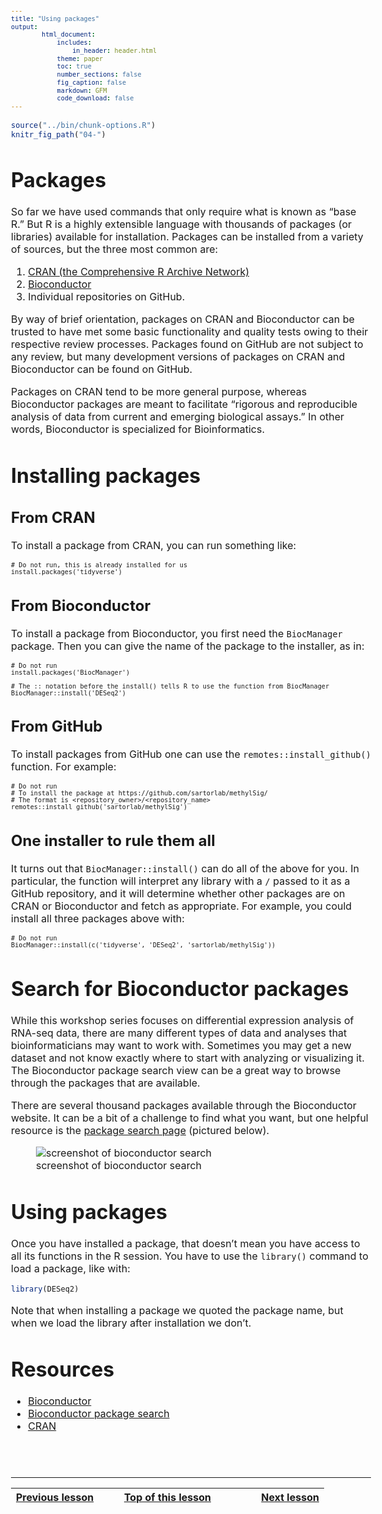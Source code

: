 ```yaml
---
title: "Using packages"
output:
        html_document:
            includes:
                in_header: header.html
            theme: paper
            toc: true
            number_sections: false
            fig_caption: false
            markdown: GFM
            code_download: false
---
```


<style type="text/css">

body, td {
   font-size: 16px;
}
code.r{
  font-size: 12px;
}
pre {
  font-size: 12px
}

</style>

```r
source("../bin/chunk-options.R")
knitr_fig_path("04-")
```

<!-- example of rendered lesson https://datacarpentry.org/genomics-r-intro/02-r-basics/index.html -->

# Packages

So far we have used commands that only require what is known as "base R." But R is a highly extensible language with thousands of packages (or libraries) available for installation. Packages can be installed from a variety of sources, but the three most common are:

1. [CRAN (the Comprehensive R Archive Network)](https://cran.r-project.org/)
2. [Bioconductor](https://bioconductor.org/)
3. Individual repositories on GitHub.

By way of brief orientation, packages on CRAN and Bioconductor can be trusted to have met some basic functionality and quality tests owing to their respective review processes. Packages found on GitHub are not subject to any review, but many development versions of packages on CRAN and Bioconductor can be found on GitHub.

Packages on CRAN tend to be more general purpose, whereas Bioconductor packages are meant to facilitate "rigorous and reproducible analysis of data from current and emerging biological assays." In other words, Bioconductor is specialized for Bioinformatics.

# Installing packages

## From CRAN

To install a package from CRAN, you can run something like:

~~~
# Do not run, this is already installed for us
install.packages('tidyverse')
~~~

## From Bioconductor

To install a package from Bioconductor, you first need the `BiocManager` package. Then you can give the name of the package to the installer, as in:

~~~
# Do not run
install.packages('BiocManager')

# The :: notation before the install() tells R to use the function from BiocManager
BiocManager::install('DESeq2')
~~~

## From GitHub

To install packages from GitHub one can use the `remotes::install_github()` function. For example:

~~~
# Do not run
# To install the package at https://github.com/sartorlab/methylSig/
# The format is <repository_owner>/<repository_name>
remotes::install_github('sartorlab/methylSig')
~~~

## One installer to rule them all

It turns out that `BiocManager::install()` can do all of the above for you. In particular, the function will interpret any library with a `/` passed to it as a GitHub repository, and it will determine whether other packages are on CRAN or Bioconductor and fetch as appropriate. For example, you could install all three packages above with:

~~~
# Do not run
BiocManager::install(c('tidyverse', 'DESeq2', 'sartorlab/methylSig'))
~~~

# Search for Bioconductor packages

While this workshop series focuses on differential expression analysis of RNA-seq data, there are many different types of data and analyses that bioinformaticians may want to work with. Sometimes you may get a new dataset and not know exactly where to start with analyzing or visualizing it. The Bioconductor package search view can be a great way to browse through the packages that are available.

There are several thousand packages available through the Bioconductor website. It can be a bit of a challenge to find what you want, but one helpful resource is the [package search page](https://bioconductor.org/packages/release/BiocViews.html#___Software) (pictured below).

![screenshot of bioconductor search](images/bioconductor_search.jpg)

# Using packages

Once you have installed a package, that doesn't mean you have access to all its functions in the R session. You have to use the `library()` command to load a package, like with:

```r
library(DESeq2)
```

Note that when installing a package we quoted the package name, but when we load the library after installation we don't.

# Resources

- [Bioconductor](https://bioconductor.org/)
- [Bioconductor package search](https://bioconductor.org/packages/release/BiocViews.html#___Software)
- [CRAN](https://cran.r-project.org/)


<br/>
<br/>
<hr/>
| [Previous lesson](r-03-exploration-ggplot.html) | [Top of this lesson](#top) | [Next lesson](r-05-help.html) |
| :--- | :----: | ---: |